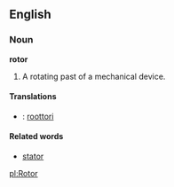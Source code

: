 ==English==

===Noun===

'''rotor'''

#A rotating past of a mechanical device.

====Translations====
*{{fi}}: [[roottori]]

====Related words====
*[[stator]]

[[pl:Rotor]]